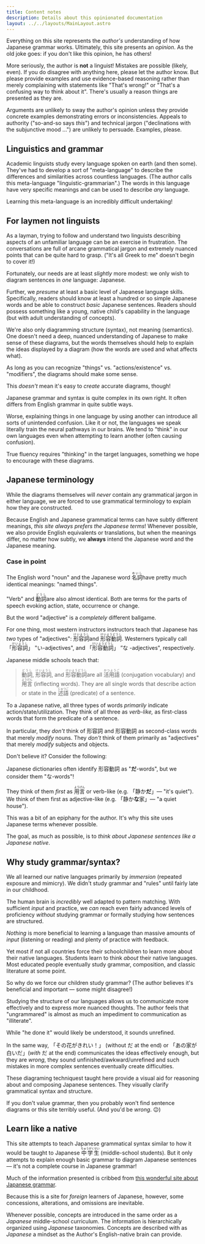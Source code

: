 ```yaml
---
title: Content notes
description: Details about this opinionated documentation
layout: ../../layouts/MainLayout.astro
---
```


Everything on this site represents the _author's_ understanding of how Japanese
grammar works. Ultimately, this site presents an _opinion_. As the old joke
goes: if you don't like this opinion, he has others!

More seriously, the author is **not** a linguist! Mistakes are possible (likely,
even). If you do disagree with anything here, please let the author know. But
please provide examples and use evidence-based reasoning rather than merely
complaining with statements like "That's wrong!" or "That's a confusing way to
think about it". There's usually a reason things are presented as they are.

Arguments are unlikely to sway the author's opinion unless they provide concrete examples
demonstrating errors or inconsistencies. Appeals to authority ("so-and-so says
_this_") and technical jargon ("declinations with the subjunctive mood ...") are
unlikely to persuade. Examples, please.

## Linguistics and grammar

Academic linguists study every language spoken on earth (and then some). They've
had to develop a sort of "meta-language" to describe the differences and
similarities across countless languages. (The author calls this meta-language
"linguistic-grammarian".) The words in this language have very specific
meanings and can be used to describe _any_ language.

Learning this meta-language is an incredibly difficult undertaking!

## For laymen not linguists

As a layman, trying to follow and understand two linguists describing
aspects of an unfamiliar language can be an exercise in frustration. The
conversations are full of arcane grammatical jargon and extremely nuanced points
that can be quite hard to grasp. ("It's all Greek to me" doesn't
begin to cover it!)

Fortunately, our needs are at least _slightly_ more modest: we only wish to diagram
sentences in _one_ language: Japanese.

Further, we _presume_ at least a basic level of Japanese language skills.
Specifically, readers should know at least a hundred or so simple Japanese words
and be able to construct _basic_ Japanese sentences. Readers should possess
something like a young, native child's capability in the language (but with
adult understanding of concepts).

We're also only diagramming structure (syntax), not meaning (semantics). One
doesn't need a deep, nuanced understanding of Japanese to make sense of these
diagrams, but the words themselves should help to explain the ideas displayed by
a diagram (how the words are used and what affects what).

As long as you can recognize "things" vs. "actions/existence" vs. "modifiers",
the diagrams should make some sense.

This _doesn't_ mean it's easy to _create_ accurate diagrams, though!

Japanese grammar and syntax is quite complex in its own right. It often differs
from English grammar in quite subtle ways.

Worse, explaining things in one language by using another can introduce all sorts of
unintended confusion. Like it or not, the languages we speak literally train
the neural pathways in our brains. We tend to "think" in our own languages even
when attempting to learn another (often causing confusion).

True fluency requires "thinking" in the target languages, something we hope to
encourage with these diagrams.

## Japanese terminology

While the diagrams themselves will _never_ contain any grammatical jargon in
either language, we are forced to use grammatical terminology to explain how
they are constructed.

Because English and Japanese grammatical terms can have subtly different
meanings, _this site always prefers the Japanese terms_! Whenever possible, we
also provide English equivalents or translations, but when the meanings differ,
no matter how subtly, we **always** intend the Japanese word and the Japanese
meaning.

### Case in point

The English word "noun" and the Japanese word <ruby>名詞<rp>(</rp><rt>めいし
</rt><rp>)</rp></ruby> have pretty much identical meanings: "named things".

"Verb" and <ruby>動詞<rp>(</rp><rt>どうし </rt><rp>)</rp></ruby> are also almost
identical. Both are terms for the parts of speech evoking action, state,
occurrence or change.

But the word "adjective" is a _completely_ different ballgame.

For one thing, most western instructors instructors teach that Japanese has
_two_ types of "adjectives": <ruby>形容詞<rp>(</rp><rt>けいようし </rt><rp>)</rp></ruby>
and <ruby>形容動詞<rp>(</rp><rt>けいようどうし </rt><rp>)</rp></ruby>. Westerners typically
call「<ruby>形容詞<rp>(</rp><rt>けいようし</rt><rp>)</rp></ruby>」 "い-adjectives", and
「<ruby>形容動詞<rp>(</rp><rt>けいようどうし</rt><rp>)</rp></ruby>」 ”な -adjectives",
respectively.

Japanese middle schools teach that:

> <ruby>動詞<rp>(</rp><rt>どうし</rt><rp>)</rp></ruby>, <ruby>形容詞<rp>(</rp><rt>けいようし
> </rt><rp>)</rp></ruby>, and <ruby>形容動詞<rp>(</rp><rt>けいようどうし
> </rt><rp>)</rp></ruby> are all <ruby>活用語
> <rp>(</rp><rt>かつようご</rt><rp>)</rp></ruby> (conjugation vocabulary) and
> <ruby>用言<rp>(</rp><rt>ようげん</rt><rp>)</rp></ruby> (inflecting words). They are
> all single words that describe action or state in the
> <ruby>述語<rp>(</rp><rt>じゅつご</rt><rp>)</rp></ruby> (predicate) of a sentence.

To a Japanese native, all three types of words _primarily_ indicate
action/state/utilization. They think of all three as _verb-like,_ as
first-class words that form the predicate of a sentence.

In particular, they _don't_ think of 形容詞 and 形容動詞 as second-class words that
merely _modify_ nouns. They _don't_ think of them primarily as "adjectives" that merely
_modify_ subjects and objects.

Don't believe it? Consider the following:

Japanese dictionaries often identify 形容動詞 as "**だ**-words", but we consider them
"な-words"!

They think of them _first_ as <ruby>用言<rp>(</rp><rt>ようげん</rt><rp>)</rp></ruby>
or verb-like (e.g. 「静か**だ**」&mdash; "it's quiet"). We think of them first as
adjective-like (e.g. 「静か**な**家」&mdash; "a quiet house").

This was a bit of an epiphany for the author. It's why this site uses Japanese
terms whenever possible.

The goal, as much as possible, is to _think about Japanese sentences like a
Japanese native_.

## Why study grammar/syntax?

We all learned our native languages primarily by _immersion_ (repeated exposure
and mimicry). We didn't study grammar and "rules" until fairly late in our childhood.

The human brain is _incredibly_ well adapted to pattern matching. With
sufficient _input_ and practice, we _can_ reach even fairly advanced levels of
proficiency _without_ studying grammar or formally studying how sentences are
structured.

_Nothing_ is more beneficial to learning a language than massive amounts of
_input_ (listening or reading) and plenty of practice with feedback.

Yet most if not all countries force their schoolchildren to learn more about
their native languages. Students learn to think _about_ their native languages.
Most educated people eventually study grammar, composition, and classic
literature at some point.

So why do we force our children study grammar? (The author believes it's
beneficial and important &mdash; some might disagree!)

Studying the structure of our languages allows us to communicate more
effectively and to express more nuanced thoughts. The author feels that
"ungrammared" is almost as much an impediment to communication as "illiterate".

While "he done it" would likely be understood, it sounds unrefined.

In the same way, 「その花がきれい！」 (without だ at the end) or 「あの家が白いだ」(_with_ だ at the
end) communicates the ideas effectively enough, but they are _wrong_, they sound
unfinished/awkward/unrefined and such mistakes in more complex sentences
eventually create difficulties.

These diagraming techniquest taught here provide a visual aid for reasoning
about and composing Japanese sentences. They visually clarify grammatical syntax
and structure.

If you don't value grammar, then you probably won't find sentence diagrams or
this site terribly useful. (And you'd be _wrong_. 😉)

## Learn like a native

This site attempts to teach Japanese grammatical syntax similar to how it would
be taught to Japanese <ruby>中学生<rp>(</rp><rt>ちゅうがくせい</rt><rp>)</rp></ruby>
(middle-school students). But it only attempts to explain enough basic grammar
to diagram Japanese sentences &mdash; it's not a complete course in Japanese grammar!

Much of the information presented is cribbed from [this wonderful site about
Japanese grammar](https://www.kokugobunpou.com/).

Because this is a site for _foreign_ learners of Japanese, however, some
concessions, alterations, and omissions are inevitable.

Whenever possible, concepts are introduced in the same order as a _Japanese_
middle-school curriculum. The information is hierarchically organized using
_Japanese_ taxonomies. Concepts are described with as _Japanese_ a mindset as
the Author's English-native brain can provide.
